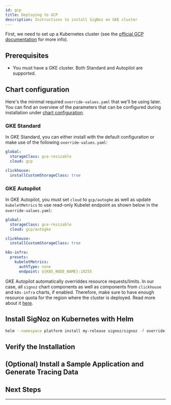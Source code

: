 ```yaml
---
id: gcp
title: Deploying to GCP
description: Instructions to install SigNoz on GKE cluster
---
```



<SigNozCloud />

First, we need to set up a Kubernetes cluster (see the [official GCP documentation][1]
for more info).

<K8sComponents />

## Prerequisites

- You must have a GKE cluster. Both Standard and Autopilot are supported.

<CommonPrerequisites />

## Chart configuration

Here's the minimal required `override-values.yaml` that we'll be using later. You can find
an overview of the parameters that can be configured during installation under
[chart configuration][2].

### GKE Standard

In GKE Standard, you can either install with the default configuration or make
use of the following `override-values.yaml`:

```yaml
global:
  storageClass: gce-resizable
  cloud: gcp

clickhouse:
  installCustomStorageClass: true
```

### GKE Autopilot

In GKE Autopilot, you must set `cloud` to `gcp/autogke` as well as
update `kubeletMetrics` to use read-only Kubelet endpoint as shown
below in the `override-values.yaml`:

```yaml
global:
  storageClass: gce-resizable
  cloud: gcp/autogke

clickhouse:
  installCustomStorageClass: true

k8s-infra:
  presets:
    kubeletMetrics:
      authType: none
      endpoint: ${K8S_NODE_NAME}:10255
```

GKE Autopilot automatically overriddes resource requests/limits. In our case,
all `signoz` chart components as well as components from `clickhouse` and
`k8s-infra` charts, if enabled. Therefore, make sure to have enough resource
quota for the region where the cluster is deployed. Read more about it [here][3].

<StorageClass />

## Install SigNoz on Kubernetes with Helm

<InstallSigNozPart1 />

```bash
helm --namespace platform install my-release signoz/signoz -f override-values.yaml
```

<InstallSigNozPart2 />

## Verify the Installation

<VerifyInstallation />

## (Optional) Install a Sample Application and Generate Tracing Data

<K8sHotrod />

## Next Steps

<NextSteps />

---

[1]: https://cloud.google.com/kubernetes-engine/
[2]: https://github.com/SigNoz/charts/tree/main/charts/signoz#configuration
[3]: https://cloud.google.com/kubernetes-engine/docs/concepts/autopilot-resource-requests#defaults